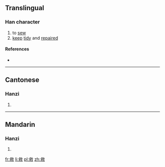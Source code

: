 ==Translingual==

===Han character===
{{Han char|rn=66|rad=攴|as=11|sn=15|four=28940|canj=XYDOK,YDOK|ids=⿰⿱⿱卜|⺊]][[冖]][[釆]][[攵]]}}

# to [[sew]]
# [[keep]] [[tidy]] and [[repair]]ed

====References====
* {{Han ref|kx=0475.050|dkj=13366|dj=0829.090|hdz=21473.110|uh=6579|ud=25977|bh=E5BF|bd=58815}}

----

==Cantonese==

===Hanzi===
{{yue-hanzi|jyut=[[liu4]]|y=liu4}}

# {{defn|lang=yue|sort=攴11}}

----

==Mandarin==

===Hanzi===
{{cmn-hanzi|pin=[[liáo]] ([[liao2]])|wg=liao<sup>2</sup>}}

# {{defn|lang=cmn|sort=攴11}}

[[fr:敹]]
[[li:敹]]
[[pl:敹]]
[[zh:敹]]